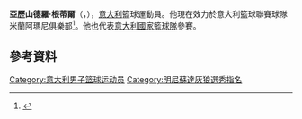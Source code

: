 {{noteTA
|T=zh-cn:亚历山德罗·真蒂莱;zh-hk:亞歷山德羅·根蒂爾;
|1=zh-cn:亚历山德罗·真蒂莱;zh-hk:亞歷山德羅·根蒂爾;
}}
'''亞歷山德羅·根蒂爾'''（{{lang-it|'''Alessandro Gentile'''}}，{{bd|1992年|11月12日}}），[[意大利|意大利]]籃球運動員。他現在效力於意大利籃球聯賽球隊米蘭阿瑪尼俱樂部<ref>{{Cite web |url=http://www.euroleague.net/euroleaguenews/transactions/2011-12-signings/i/91587/5611/ea7-emporio-armani-signs-scorer-gentile |title=EA7 EMPORIO ARMANI signs scorer Gentile. |access-date=2015-06-14 |archive-url=https://web.archive.org/web/20141006115124/http://www.euroleague.net/euroleaguenews/transactions/2011-12-signings/i/91587/5611/ea7-emporio-armani-signs-scorer-gentile |archive-date=2014-10-06 |dead-url=yes }}</ref>。他也代表[[意大利國家籃球隊|意大利國家籃球隊]]參賽。

==參考資料==
{{Reflist}}

{{2014 NBA Draft}}
{{LBA总决赛最有价值球员}}

{{Authority control}}
{{DEFAULTSORT:Gentile, Alessandro}}
[[Category:意大利男子篮球运动员|Category:意大利男子篮球运动员]]
[[Category:明尼蘇達灰狼選秀指名|Category:明尼蘇達灰狼選秀指名]]